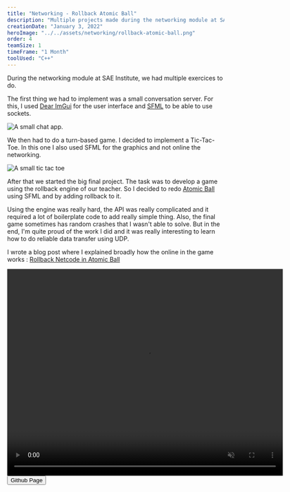 ```yaml
---
title: "Networking - Rollback Atomic Ball"
description: "Multiple projects made during the networking module at SAE Institute. As the final project, I added rollback netcode for the game Atomic Ball."
creationDate: "January 3, 2022"
heroImage: "../../assets/networking/rollback-atomic-ball.png"
order: 4
teamSize: 1
timeFrame: "1 Month"
toolUsed: "C++"
---
```



During the networking module at SAE Institute, we had multiple exercices to do.

The first thing we had to implement was a small conversation server.
For this, I used [Dear ImGui](https://github.com/ocornut/imgui) for the user interface
and [SFML](https://www.sfml-dev.org/index-fr.php) to be able to use sockets.

![A small chat app.](../../assets/networking/echo-server.png)

We then had to do a turn-based game.
I decided to implement a Tic-Tac-Toe.
In this one I also used SFML for the graphics and not online the networking.

![A small tic tac toe](../../assets/networking/tic-tac-toe.png)

After that we started the big final project.
The task was to develop a game using the rollback engine of our teacher.
So I decided to redo [Atomic Ball](./atomic-ball) using SFML and by adding rollback to it.

Using the engine was really hard, the API was really complicated and it required a lot of boilerplate code to add really simple thing.
Also, the final game sometimes has random crashes that I wasn't able to solve.
But in the end, I'm quite proud of the work I did and it was really interesting to learn how to do
reliable data transfer using UDP.

I wrote a blog post where I explained broadly how the online in the game works :
[Rollback Netcode in Atomic Ball](https://blog.stowy.ch/posts/rollback-netcode-in-atomic-ball/)

<div class="grid place-items-center">
	<video width="640" height="480" loop muted autoplay controls>
		<source src="/networking/atomicDemo.mp4" type="video/mp4" />
		Your browser does not support the video tag.
	</video>
</div>

<div class="flex">
	<Button href="https://github.com/St0wy/rollback-atomic-ball">
		Github Page
	</Button>
</div>
